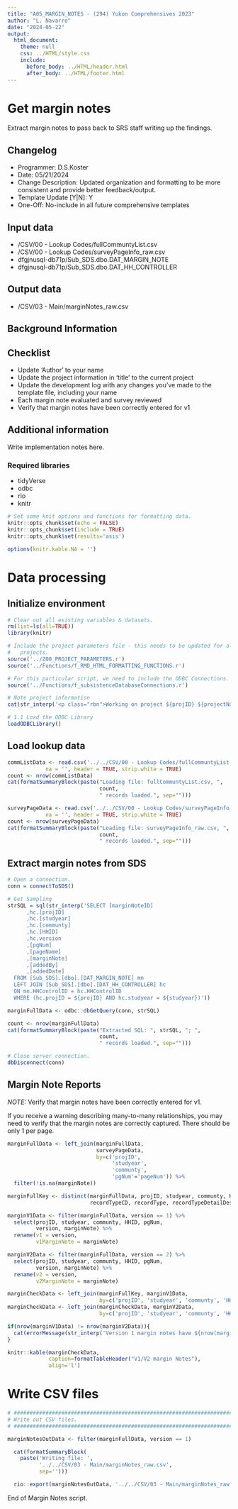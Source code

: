 ```yaml
---
title: "A05_MARGIN_NOTES - (294) Yukon Comprehensives 2023"
author: "L. Navarro"
date: "2024-05-22"
output:
  html_document:
    theme: null
    css: ../HTML/style.css
    include: 
      before_body: ../HTML/header.html
      after_body: ../HTML/footer.html
---
```


# Get margin notes

Extract margin notes to pass back to SRS staff writing up the findings.

## Changelog
- Programmer: D.S.Koster  
- Date: 05/21/2024  
- Change Description: Updated organization and formatting to be more consistent and provide better feedback/output.  
- Template Update [Y|N]: Y  
- One-Off: No-include in all future comprehensive templates 

## Input data  
  
- /CSV/00 - Lookup Codes/fullCommuntyList.csv  
- /CSV/00 - Lookup Codes/surveyPageInfo_raw.csv  
- dfgjnusql-db71p/Sub_SDS.dbo.DAT_MARGIN_NOTE  
- dfgjnusql-db71p/Sub_SDS.dbo.DAT_HH_CONTROLLER  

## Output data  
  
- /CSV/03 - Main/marginNotes_raw.csv  

## Background Information

## Checklist

- Update 'Author' to your name   
- Update the project information in 'title' to the current project  
- Update the development log with any changes you've made to the template file, including your name  
- Each margin note evaluated and survey reviewed
- Verify that margin notes have been correctly entered for v1

## Additional information

Write implementation notes here.

### Required libraries  

- tidyVerse  
- odbc  
- rio  
- knitr  

```r

# Set some knit options and functions for formatting data.
knitr::opts_chunk$set(echo = FALSE)
knitr::opts_chunk$set(include = TRUE)
knitr::opts_chunk$set(results='asis')

options(knitr.kable.NA = '')

```

# Data processing

## Initialize environment

```r

# Clear out all existing variables & datasets.
rm(list=ls(all=TRUE))
library(knitr)

# Include the project parameters file - this needs to be updated for all 
#   projects.
source('../Z00_PROJECT_PARAMETERS.r')
source('../Functions/f_RMD_HTML_FORMATTING_FUNCTIONS.r')

# For this particular script, we need to include the ODBC Connections.
source('../Functions/f_subsistenceDatabaseConnections.r')

# Note project information
cat(str_interp('<p class="rbn">Working on project ${projID} ${projectName} - ${studyear}</p>'))

```

```r

# 1.1 Load the ODBC Library 
loadODBCLibrary()

```

## Load lookup data

```r

commListData <- read.csv('../../CSV/00 - Lookup Codes/fullCommuntyList.csv',
            na = '', header = TRUE, strip.white = TRUE)
count <- nrow(commListData)
cat(formatSummaryBlock(paste("Loading file: fullCommuntyList.csv, ", 
                             count, 
                             " records loaded.", sep="")))

surveyPageData <- read.csv('../../CSV/00 - Lookup Codes/surveyPageInfo_raw.csv',
            na = '', header = TRUE, strip.white = TRUE)
count <- nrow(surveyPageData)
cat(formatSummaryBlock(paste("Loading file: surveyPageInfo_raw.csv, ", 
                             count, 
                             " records loaded.", sep="")))
```

## Extract margin notes from SDS

```r

# Open a connection.
conn = connectToSDS()

# Get Sampling
strSQL = sql(str_interp('SELECT [marginNoteID]
      ,hc.[projID]
      ,hc.[studyear]
      ,hc.[communty]
      ,hc.[HHID]
	  ,hc.version
      ,[pgNum]
      ,[pageName]
      ,[marginNote]
      ,[addedBy]
      ,[addedDate]
  FROM [Sub_SDS].[dbo].[DAT_MARGIN_NOTE] mn
  LEFT JOIN [Sub_SDS].[dbo].[DAT_HH_CONTROLLER] hc
  ON mn.HHControlID = hc.HHControlID 
  WHERE (hc.projID = ${projID} AND hc.studyear = ${studyear})'))

marginFullData <- odbc::dbGetQuery(conn, strSQL)

count <- nrow(marginFullData)
cat(formatSummaryBlock(paste("Extracted SQL: ", strSQL, "; ", 
                             count, 
                             " records loaded.", sep="")))

# Close server connection.
dbDisconnect(conn)

```

## Margin Note Reports

*NOTE:* Verify that margin notes have been correctly entered for v1.

If you receive a warning describing many-to-many relationships, you may need to verify that the margin notes are correctly captured. There should be only 1 per page.

```r

marginFullData <- left_join(marginFullData,
                            surveyPageData,
                            by=c('projID',
                                 'studyear',
                                 'communty',
                                 'pgNum'='pageNum')) %>%
  filter(!is.na(marginNote))

marginFullKey <- distinct(marginFullData, projID, studyear, communty, HHID, pgNum,
                          recordTypeCD, recordType, recordTypeDetailDesc)

marginV1Data <- filter(marginFullData, version == 1) %>%
  select(projID, studyear, communty, HHID, pgNum,
         version, marginNote) %>%
  rename(v1 = version,
         v1MarginNote = marginNote)

marginV2Data <- filter(marginFullData, version == 2) %>%
  select(projID, studyear, communty, HHID, pgNum,
         version, marginNote) %>%
  rename(v2 = version,
         v2MarginNote = marginNote)

marginCheckData <- left_join(marginFullKey, marginV1Data,
                             by=c('projID', 'studyear', 'communty', 'HHID', 'pgNum'))
marginCheckData <- left_join(marginCheckData, marginV2Data,
                             by=c('projID', 'studyear', 'communty', 'HHID', 'pgNum'))

if(nrow(marginV1Data) != nrow(marginV2Data)){
  cat(errorMessage(str_interp('Version 1 margin notes have ${nrow(marginV1Data)} and version 2 margin notes have ${nrow(marginV2Data)} - please verify V1 contains ALL margin notes before proceeding!')))
}

knitr::kable(marginCheckData, 
             caption=formatTableHeader("V1/V2 margin Notes"),
             align='l')

```


# Write CSV files

```r

# ##############################################################################
# Write out CSV files.
# ##############################################################################

marginNotesOutData <- filter(marginFullData, version == 1)

  cat(formatSummaryBlock(
    paste('Writing file: ',
          '../../CSV/03 - Main/marginNotes_raw.csv', 
          sep='')))

  rio::export(marginNotesOutData, '../../CSV/03 - Main/marginNotes_raw.csv')


```


<p class="h1footer"> End of Margin Notes script. </p>

